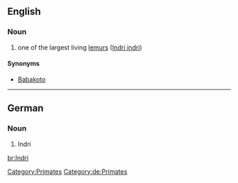 {{wikipedia}}
==English==
===Noun===
{{en-noun|sg=Indri}}
# one of the largest living [[lemur]]s ([[Indri indri]])
====Synonyms====
* [[Babakoto]]
[[Category:Primates]]
----
{{wikipedia|lang=de}}
==German==
===Noun===
{{de-noun-m|genitive=Indris|plural=Indris}}
# Indri
[[Category:de:Primates]]

[[br:Indri]]
